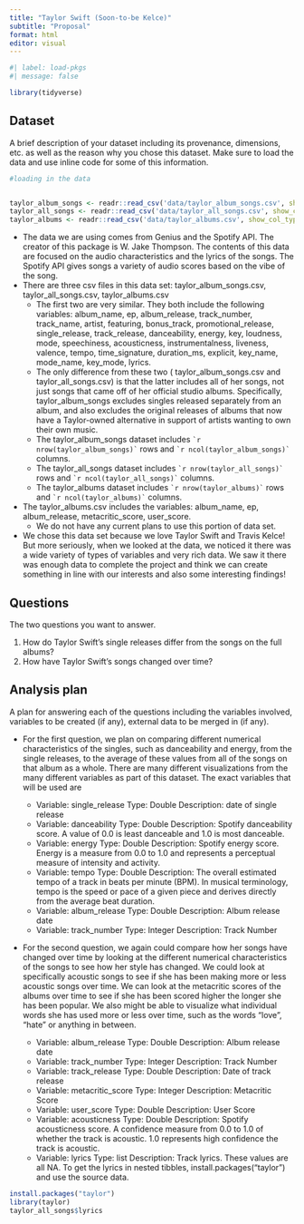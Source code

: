 ```yaml
---
title: "Taylor Swift (Soon-to-be Kelce)"
subtitle: "Proposal"
format: html
editor: visual
---
```


```r
#| label: load-pkgs
#| message: false

library(tidyverse)
```

## Dataset

A brief description of your dataset including its provenance, dimensions, etc. as well as the reason why you chose this dataset. Make sure to load the data and use inline code for some of this information.

```r
#loading in the data


taylor_album_songs <- readr::read_csv('data/taylor_album_songs.csv', show_col_types = FALSE)
taylor_all_songs <- readr::read_csv('data/taylor_all_songs.csv', show_col_types = FALSE)
taylor_albums <- readr::read_csv('data/taylor_albums.csv', show_col_types = FALSE)
```

-   The data we are using comes from Genius and the Spotify API. The creator of this package is W. Jake Thompson. The contents of this data are focused on the audio characteristics and the lyrics of the songs. The Spotify API gives songs a variety of audio scores based on the vibe of the song.
-   There are three csv files in this data set: taylor_album_songs.csv, taylor_all_songs.csv, taylor_albums.csv
    -   The first two are very similar. They both include the following variables: album_name, ep, album_release, track_number, track_name, artist, featuring, bonus_track, promotional_release, single_release, track_release, danceability, energy, key, loudness, mode, speechiness, acousticness, instrumentalness, liveness, valence, tempo, time_signature, duration_ms, explicit, key_name, mode_name, key_mode, lyrics.
    -   The only difference from these two ( taylor_album_songs.csv and taylor_all_songs.csv) is that the latter includes all of her songs, not just songs that came off of her official studio albums. Specifically, taylor_album_songs excludes singles released separately from an album, and also excludes the original releases of albums that now have a Taylor-owned alternative in support of artists wanting to own their own music.
    -   The taylor_album_songs dataset includes `` `r nrow(taylor_album_songs)` `` rows and `` `r ncol(taylor_album_songs)` `` columns.
    -   The taylor_all_songs dataset includes `` `r nrow(taylor_all_songs)` `` rows and `` `r ncol(taylor_all_songs)` `` columns.
    -   The taylor_albums dataset includes `` `r nrow(taylor_albums)` `` rows and `` `r ncol(taylor_albums)` `` columns.
-   The taylor_albums.csv includes the variables: album_name, ep, album_release, metacritic_score, user_score.
    -   We do not have any current plans to use this portion of data set.
-   We chose this data set because we love Taylor Swift and Travis Kelce! But more seriously, when we looked at the data, we noticed it there was a wide variety of types of variables and very rich data. We saw it there was enough data to complete the project and think we can create something in line with our interests and also some interesting findings!

## Questions

The two questions you want to answer.

1)  How do Taylor Swift’s single releases differ from the songs on the full albums?
2)  How have Taylor Swift’s songs changed over time?

## Analysis plan

A plan for answering each of the questions including the variables involved, variables to be created (if any), external data to be merged in (if any).

-   For the first question, we plan on comparing different numerical characteristics of the singles, such as danceability and energy, from the single releases, to the average of these values from all of the songs on that album as a whole. There are many different visualizations from the many different variables as part of this dataset. The exact variables that will be used are
    -   Variable: single_release Type: Double Description: date of single release
    -   Variable: danceability Type: Double Description: Spotify danceability score. A value of 0.0 is least danceable and 1.0 is most danceable.
    -   Variable: energy Type: Double Description: Spotify energy score. Energy is a measure from 0.0 to 1.0 and represents a perceptual measure of intensity and activity.
    -   Variable: tempo Type: Double Description: The overall estimated tempo of a track in beats per minute (BPM). In musical terminology, tempo is the speed or pace of a given piece and derives directly from the average beat duration.
    -   Variable: album_release Type: Double Description: Album release date
    -   Variable: track_number Type: Integer Description: Track Number
-   For the second question, we again could compare how her songs have changed over time by looking at the different numerical characteristics of the songs to see how her style has changed. We could look at specifically acoustic songs to see if she has been making more or less acoustic songs over time. We can look at the metacritic scores of the albums over time to see if she has been scored higher the longer she has been popular. We also might be able to visualize what individual words she has used more or less over time, such as the words “love”, “hate” or anything in between.

    -   Variable: album_release Type: Double Description: Album release date
    -   Variable: track_number Type: Integer Description: Track Number
    -   Variable: track_release Type: Double Description: Date of track release
    -   Variable: metacritic_score Type: Integer Description: Metacritic Score
    -   Variable: user_score Type: Double Description: User Score
    -   Variable: acousticness Type: Double Description: Spotify acousticness score. A confidence measure from 0.0 to 1.0 of whether the track is acoustic. 1.0 represents high confidence the track is acoustic.
    -   Variable: lyrics Type: list Description: Track lyrics. These values are all NA. To get the lyrics in nested tibbles, install.packages("taylor") and use the source data.

```r
install.packages("taylor")
library(taylor)
taylor_all_songs$lyrics

```
